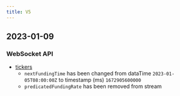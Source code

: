 ```yaml
---
title: V5
---
```


## 2023-01-09
### WebSocket API
* [tickers](../v5/websocket/public/ticker)
    * `nextFundingTime` has been changed from dataTime `2023-01-05T08:00:00Z` to timestamp (ms) `1672905600000`
    * `predicatedFundingRate` has been removed from stream